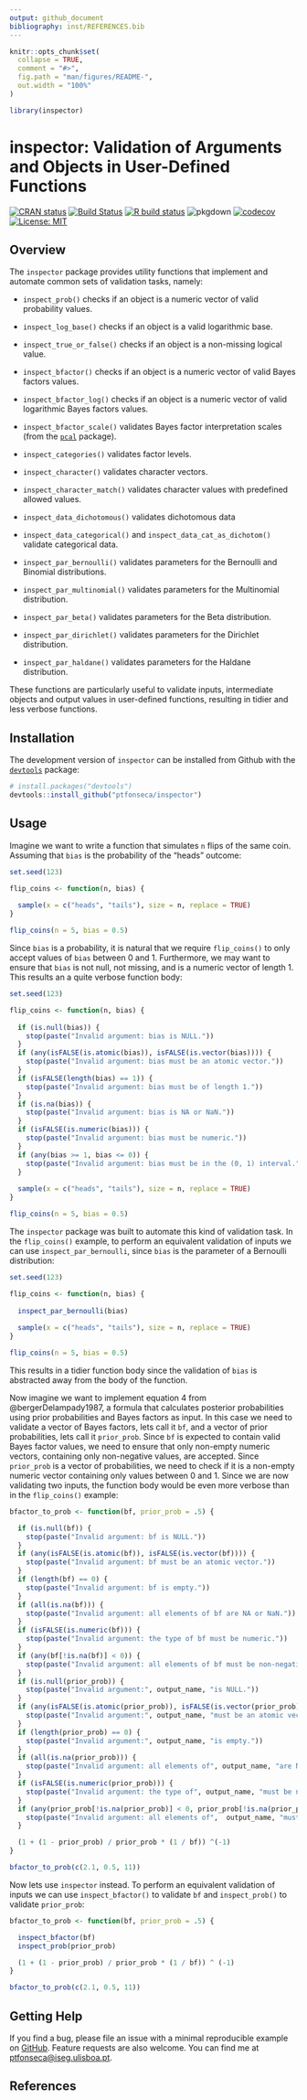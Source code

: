 ```yaml
---
output: github_document
bibliography: inst/REFERENCES.bib
---
```


<!-- README.md is generated from README.Rmd. Please edit that file -->

```r
knitr::opts_chunk$set(
  collapse = TRUE,
  comment = "#>",
  fig.path = "man/figures/README-",
  out.width = "100%"
)

library(inspector)
```

# inspector: Validation of Arguments and Objects in User-Defined Functions

<!-- badges: start -->
[![CRAN
status](https://www.r-pkg.org/badges/version/inspector)](https://CRAN.R-project.org/package=inspector)
[![Build Status](https://travis-ci.com/ptfonseca/inspector.svg?branch=master)](https://travis-ci.com/ptfonseca/inspector)
[![R build status](https://github.com/ptfonseca/inspector/workflows/R-CMD-check/badge.svg)](https://github.com/ptfonseca/inspector/actions)
![pkgdown](https://github.com/ptfonseca/inspector/workflows/pkgdown/badge.svg)
[![codecov](https://codecov.io/gh/ptfonseca/inspector/branch/master/graph/badge.svg?token=08DXY4X1CR)](https://codecov.io/gh/ptfonseca/inspector)
[![License: MIT](https://img.shields.io/badge/License-MIT-brightgreen.svg)](https://opensource.org/licenses/MIT)
<!-- badges: end -->

## Overview

The `inspector` package provides utility functions that implement and automate common sets of validation tasks, namely:

  - `inspect_prob()` checks if an object is a numeric vector of valid probability values.
  
  - `inspect_log_base()` checks if an object is a valid logarithmic base.

  - `inspect_true_or_false()` checks if an object is a non-missing logical value. 

  - `inspect_bfactor()` checks if an object is a numeric vector of valid Bayes factors values.
  
  - `inspect_bfactor_log()` checks if an object is a numeric vector of valid logarithmic Bayes factors values. 
  
  - `inspect_bfactor_scale()` validates Bayes factor interpretation scales (from the [`pcal`](https://ptfonseca.github.io/pcal/) package).

  - `inspect_categories()` validates factor levels.
  
  - `inspect_character()` validates character vectors.
  
  - `inspect_character_match()` validates character values with predefined allowed values.
  
  - `inspect_data_dichotomous()` validates dichotomous data

  - `inspect_data_categorical()` and `inspect_data_cat_as_dichotom()` validate categorical data.

  - `inspect_par_bernoulli()` validates parameters for the Bernoulli and Binomial distributions.
  
  - `inspect_par_multinomial()` validates parameters for the Multinomial distribution.
  
  - `inspect_par_beta()` validates parameters for the Beta distribution.

  - `inspect_par_dirichlet()` validates parameters for the Dirichlet distribution.

  - `inspect_par_haldane()` validates parameters for the Haldane distribution.
  
These functions are particularly useful to validate inputs, intermediate objects and output values in user-defined functions, resulting in tidier and less verbose functions.
  
## Installation

The development version of `inspector` can be installed from
Github with the [`devtools`](https://devtools.r-lib.org) package:

```r
# install.packages("devtools")
devtools::install_github("ptfonseca/inspector")
```

## Usage

Imagine we want to write a function that simulates `n` flips of the same coin. Assuming that `bias` is the probability of the "heads" outcome:

```r

set.seed(123)

flip_coins <- function(n, bias) { 
  
  sample(x = c("heads", "tails"), size = n, replace = TRUE)
}

flip_coins(n = 5, bias = 0.5)
```

Since `bias` is a probability, it is natural that we require `flip_coins()`
to only accept values of `bias` between 0 and 1. Furthermore, we may want to ensure that `bias` is not null, not missing, and is a numeric vector of length 1. This results an a quite verbose function body:

```r

set.seed(123)

flip_coins <- function(n, bias) {
  
  if (is.null(bias)) {
    stop(paste("Invalid argument: bias is NULL."))
  }
  if (any(isFALSE(is.atomic(bias)), isFALSE(is.vector(bias)))) {
    stop(paste("Invalid argument: bias must be an atomic vector."))
  }
  if (isFALSE(length(bias) == 1)) {
    stop(paste("Invalid argument: bias must be of length 1."))
  }
  if (is.na(bias)) {
    stop(paste("Invalid argument: bias is NA or NaN."))
  }
  if (isFALSE(is.numeric(bias))) {
    stop(paste("Invalid argument: bias must be numeric."))
  }
  if (any(bias >= 1, bias <= 0)) {
    stop(paste("Invalid argument: bias must be in the (0, 1) interval."))
  }
  
  sample(x = c("heads", "tails"), size = n, replace = TRUE)
}

flip_coins(n = 5, bias = 0.5)
```

The `inspector` package was built to automate this kind of validation task. In the `flip_coins()` example, to perform an equivalent validation of inputs we can use `inspect_par_bernoulli`, since `bias` is the parameter of a Bernoulli distribution:

```r

set.seed(123)

flip_coins <- function(n, bias) {
  
  inspect_par_bernoulli(bias)
  
  sample(x = c("heads", "tails"), size = n, replace = TRUE)
}

flip_coins(n = 5, bias = 0.5)
```

This results in a tidier function body since the validation of `bias` is abstracted away from the body of the function.

Now imagine we want to implement equation 4 from @bergerDelampady1987, a formula that calculates posterior probabilities using prior probabilities and Bayes factors as input. In this case we need to validate a vector of Bayes factors, lets call it `bf`, and a vector of prior probabilities, lets call it `prior_prob`. Since `bf` is expected to contain valid Bayes factor values, we need to ensure that only non-empty numeric vectors, containing only non-negative values, are accepted. Since `prior_prob` is a vector of probabilities, we need to check if it is a non-empty numeric vector containing only values between 0 and 1. Since we are now validating two inputs, the function body would be even more verbose than in the `flip_coins()` example:

```r
bfactor_to_prob <- function(bf, prior_prob = .5) {

  if (is.null(bf)) {
    stop(paste("Invalid argument: bf is NULL."))
  }
  if (any(isFALSE(is.atomic(bf)), isFALSE(is.vector(bf)))) {
    stop(paste("Invalid argument: bf must be an atomic vector."))
  }
  if (length(bf) == 0) {
    stop(paste("Invalid argument: bf is empty."))
  }
  if (all(is.na(bf))) {
    stop(paste("Invalid argument: all elements of bf are NA or NaN."))
  }
  if (isFALSE(is.numeric(bf))) {
    stop(paste("Invalid argument: the type of bf must be numeric."))
  }
  if (any(bf[!is.na(bf)] < 0)) {
    stop(paste("Invalid argument: all elements of bf must be non-negative."))
  }
  if (is.null(prior_prob)) {
    stop(paste("Invalid argument:", output_name, "is NULL."))
  }
  if (any(isFALSE(is.atomic(prior_prob)), isFALSE(is.vector(prior_prob)))) {
    stop(paste("Invalid argument:", output_name, "must be an atomic vector."))
  }
  if (length(prior_prob) == 0) {
    stop(paste("Invalid argument:", output_name, "is empty."))
  }
  if (all(is.na(prior_prob))) {
    stop(paste("Invalid argument: all elements of", output_name, "are NA or NaN."))
  }
  if (isFALSE(is.numeric(prior_prob))) {
    stop(paste("Invalid argument: the type of", output_name, "must be numeric."))
  }
  if (any(prior_prob[!is.na(prior_prob)] < 0, prior_prob[!is.na(prior_prob)] > 1)) {
    stop(paste("Invalid argument: all elements of",  output_name, "must be in the [0, 1] interval."))
  }

  (1 + (1 - prior_prob) / prior_prob * (1 / bf)) ^(-1)
}

bfactor_to_prob(c(2.1, 0.5, 11))

```

Now lets use `inspector` instead. To perform an equivalent validation of inputs we can use `inspect_bfactor()` to validate `bf` and `inspect_prob()` to validate `prior_prob`:

```r
bfactor_to_prob <- function(bf, prior_prob = .5) {

  inspect_bfactor(bf)
  inspect_prob(prior_prob)

  (1 + (1 - prior_prob) / prior_prob * (1 / bf)) ^ (-1)
}

bfactor_to_prob(c(2.1, 0.5, 11))
```

## Getting Help

If you find a bug, please file an issue with a minimal reproducible
example on [GitHub](https://github.com/ptfonseca/inspector/issues).
Feature requests are also welcome. You can find me at
<ptfonseca@iseg.ulisboa.pt>.

## References
